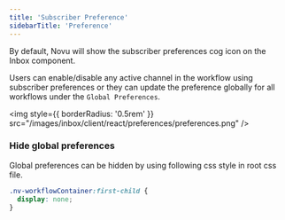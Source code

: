 ```yaml
---
title: 'Subscriber Preference'
sidebarTitle: 'Preference'
---
```


By default, Novu will show the subscriber preferences cog icon on the Inbox component.

Users can enable/disable any active channel in the workflow using subscriber preferences or they can update the preference globally for all workflows under the `Global Preferences`.

<img
  style={{ borderRadius: '0.5rem' }}
  src="/images/inbox/client/react/preferences/preferences.png"
/>

### Hide global preferences
Global preferences can be hidden by using following css style in root css file.
```css
.nv-workflowContainer:first-child {
  display: none;
}
```
